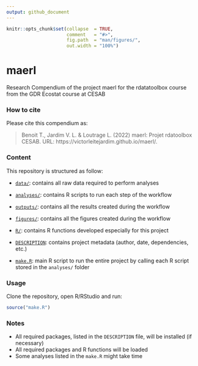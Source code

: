 ```yaml
---
output: github_document
---
```


<!-- README.md is generated from README.Rmd. Please edit that file -->


```r
knitr::opts_chunk$set(collapse  = TRUE,
                      comment   = "#>",
                      fig.path  = "man/figures/",
                      out.width = "100%")
```



# maerl


<!-- badges: start -->
<!-- badges: end -->


Research Compendium of the project maerl for the rdatatoolbox course from the GDR Ecostat course at CESAB



### How to cite

Please cite this compendium as: 

> Benoit T., Jardim V. L. & Loutrage L. (2022) maerl: Projet rdatoolbox CESAB. URL: https://victorleitejardim.github.io/maerl/.





### Content

This repository is structured as follow:

- [`data/`](https://github.com/victorleitejardim/maerl/tree/master/data):
contains all raw data required to perform analyses

- [`analyses/`](https://github.com/victorleitejardim/maerl/tree/master/analyses/):
contains R scripts to run each step of the workflow

- [`outputs/`](https://github.com/victorleitejardim/maerl/tree/master/outputs):
contains all the results created during the workflow

- [`figures/`](https://github.com/victorleitejardim/maerl/tree/master/figures):
contains all the figures created during the workflow

- [`R/`](https://github.com/victorleitejardim/maerl/tree/master/R):
contains R functions developed especially for this project

- [`DESCRIPTION`](https://github.com/victorleitejardim/maerl/tree/master/DESCRIPTION):
contains project metadata (author, date, dependencies, etc.)

- [`make.R`](https://github.com/victorleitejardim/maerl/tree/master/make.R):
main R script to run the entire project by calling each R script stored in the `analyses/` folder



### Usage

Clone the repository, open R/RStudio and run:

```r
source("make.R")
```



### Notes

- All required packages, listed in the `DESCRIPTION` file, will be installed (if necessary)
- All required packages and R functions will be loaded
- Some analyses listed in the `make.R` might take time
